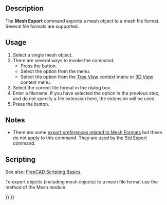 <languages/>
<translate>

<!--T:15-->
{{Docnav
|[[Mesh_Import|Import]]
|[[Mesh_FromPartShape|FromPartShape]]
|[[Mesh_Workbench|Mesh]]
|IconL=Mesh_Import.svg
|IconR=Mesh_FromPartShape.svg
|IconC=Workbench_Mesh.svg
}}

<!--T:16-->
{{GuiCommand
|Name=Mesh Export
|MenuLocation=Meshes → Export Mesh…
|Workbenches=[[Mesh_Workbench|Mesh]]
|SeeAlso=[[Std_Export|Std Export]], [[Import_Export|Import Export]]
}}

==Description== <!--T:17-->

<!--T:18-->
The '''Mesh Export''' command exports a mesh object to a mesh file format. Several file formats are supported.

==Usage== <!--T:19-->

<!--T:20-->
# Select a single mesh object.
# There are several ways to invoke the command:
#* Press the {{Button|[[Image:Mesh_Export.svg|16px]] [[Mesh_Export|Export Mesh…]]}} button.
#* Select the {{MenuCommand|Meshes → [[Image:Mesh_Export.svg|16px]] Export Mesh…}} option from the menu.
#* Select the {{MenuCommand|[[Image:Mesh_Export.svg|16px]] Export Mesh…}} option from the [[Tree_View|Tree View]] context menu or [[3D_View|3D View]] context menu.
# Select the correct file format in the dialog box.
# Enter a filename. If you have selected the {{Value|All files (*.*)}} option in the previous step, and do not specify a file extension here, the {{FileName|.stl}} extension will be used.
# Press the {{Button|Save}} button.

==Notes== <!--T:23-->

<!--T:24-->
* There are some [[Import_Export_Preferences#Mesh_Formats|export preferences related to Mesh Formats]] but these do not apply to this command. They are used by the [[Std_Export|Std Export]] command.

==Scripting== <!--T:27-->

<!--T:28-->
See also: [[FreeCAD_Scripting_Basics|FreeCAD Scripting Basics]].

<!--T:29-->
To export objects (including mesh objects) to a mesh file format use the {{incode|export}} method of the Mesh module.

</translate>
{{Code|code=
import FreeCAD
import Mesh

doc = FreeCAD.ActiveDocument

Mesh.export([doc.Cone, doc.Cylinder], "D:/testfiles/mymodel.stl")
}}
<translate>


<!--T:30-->
{{Docnav
|[[Mesh_Import|Import]]
|[[Mesh_FromPartShape|FromPartShape]]
|[[Mesh_Workbench|Mesh]]
|IconL=Mesh_Import.svg
|IconR=Mesh_FromPartShape.svg
|IconC=Workbench_Mesh.svg
}}

</translate>
{{Mesh Tools navi{{#translation:}}}}
{{Userdocnavi{{#translation:}}}}
{{clear}}